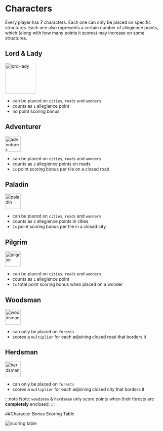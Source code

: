 # Characters

Every player has **7** characters. Each one can only be placed on specific structures. Each one also represents a certain number of allegience points, which (along with how many points it scores) may increase on some structures.

## Lord & Lady

<img width="100" src="lord-lady.png" alt="lord-lady"/>

- can be placed on `cities`, `roads` and `wonders`
- counts as `1` allegiance point
- no point scoring bonus

## Adventurer

<img width="50" src="adventurer.png" alt="adventurer"/>

- can be placed on `cities`, `roads` and `wonders`
- counts as `2` allegience points on roads
- `2x` point scoring bonus per tile on a closed road

## Paladin

<img width="50" src="paladin.png" alt="paladin"/>

- can be placed on `cities`, `roads` and `wonders`
- counts as `2` allegience points in cities
- `2x` point scoring bonus per tile in a closed city

## Pilgrim

<img width="50" src="pilgrim.png" alt="pilgrim"/>

- can be placed on `cities`, `roads` and `wonders`
- counts as `1` allegience point
- `2x` total point scoring bonus when placed on a wonder

## Woodsman

<img width="50" src="woodsman.png" alt="woodsman"/>

- can only be placed on `forests`
- scores a `multiplier` for each adjoining closed road that borders it

## Herdsman

<img width="50" src="herdsman.png" alt="herdsman"/>

- can only be placed on `forests`
- scores a `multiplier` for each adjoining closed city that borders it

:::note
Note: `woodsman` & `herdsman` only score points when their forests are **completely** enclosed.
:::

##Character Bonus Scoring Table

![scoring table](character-bonuses.png)

